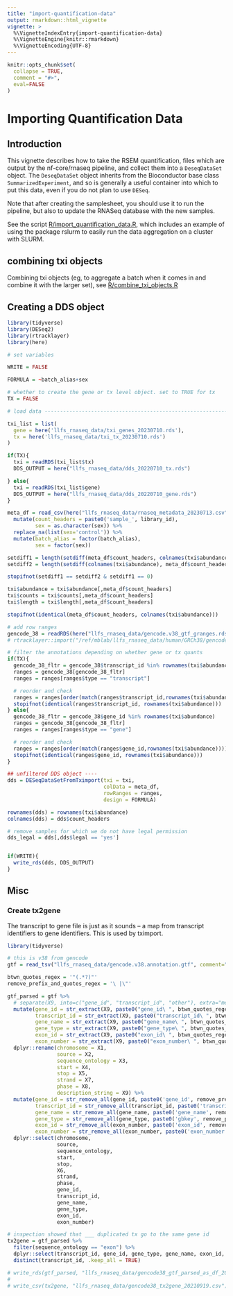 ```yaml
---
title: "import-quantification-data"
output: rmarkdown::html_vignette
vignette: >
  %\VignetteIndexEntry{import-quantification-data}
  %\VignetteEngine{knitr::rmarkdown}
  %\VignetteEncoding{UTF-8}
---
```


```r
knitr::opts_chunk$set(
  collapse = TRUE,
  comment = "#>",
  eval=FALSE
)
```

# Importing Quantification Data

## Introduction

This vignette describes how to take the RSEM quantification, files which are 
output by the nf-core/rnaseq pipeline, and collect them into a `DeseqDataSet` 
object. The `DeseqDataSet` object inherits from the Bioconductor base class 
`SummarizedExperiment`, and so is generally a useful container into which to 
put this data, even if you do not plan to use `DESeq`.  

Note that after creating the samplesheet, you should use it to run the pipeline, 
but also to update the RNASeq database with the new samples.

See the script
[R/import_quantification_data.R](../R/import_quantification_data.R), which
includes an example of using the package rslurm to easily run the data
aggregation on a cluster with SLURM.

## combining txi objects

Combining txi objects (eg, to aggregate a batch when it comes in and combine 
it with the larger set), see
[R/combine_txi_objects.R](../R/combine_txi_objects.R)

## Creating a DDS object

```r

library(tidyverse)
library(DESeq2)
library(rtracklayer)
library(here)

# set variables

WRITE = FALSE

FORMULA = ~batch_alias+sex

# whether to create the gene or tx level object. set to TRUE for tx
TX = FALSE 

# load data --------------------------------------------------------------------

txi_list = list(
  gene = here('llfs_rnaseq_data/txi_genes_20230710.rds'),
  tx = here('llfs_rnaseq_data/txi_tx_20230710.rds')
)

if(TX){
  txi = readRDS(txi_list$tx)
  DDS_OUTPUT = here("llfs_rnaseq_data/dds_20220710_tx.rds")

} else{
  txi = readRDS(txi_list$gene)
  DDS_OUTPUT = here("llfs_rnaseq_data/dds_20220710_gene.rds")
}

meta_df = read_csv(here("llfs_rnaseq_data/rnaseq_metadata_20230713.csv")) %>%
  mutate(count_headers = paste0('sample_', library_id),
         sex = as.character(sex)) %>%
  replace_na(list(sex='control')) %>%
  mutate(batch_alias = factor(batch_alias),
         sex = factor(sex))

setdiff1 = length(setdiff(meta_df$count_headers, colnames(txi$abundance)))
setdiff2 = length(setdiff(colnames(txi$abundance), meta_df$count_headers))

stopifnot(setdiff1 == setdiff2 & setdiff1 == 0)

txi$abundance = txi$abundance[,meta_df$count_headers]
txi$counts = txi$counts[,meta_df$count_headers]
txi$length = txi$length[,meta_df$count_headers]

stopifnot(identical(meta_df$count_headers, colnames(txi$abundance)))

# add row ranges
gencode_38 = readRDS(here("llfs_rnaseq_data/gencode.v38_gtf_granges.rds")) 
# rtracklayer::import("/ref/mblab/llfs_rnaseq_data/human/GRCh38/gencode/v38/gencode.v38.annotation.gtf")

# filter the annotations depending on whether gene or tx quants
if(TX){
  gencode_38_fltr = gencode_38$transcript_id %in% rownames(txi$abundance)
  ranges = gencode_38[gencode_38_fltr]
  ranges = ranges[ranges$type == "transcript"]

  # reorder and check
  ranges = ranges[order(match(ranges$transcript_id,rownames(txi$abundance)))]
  stopifnot(identical(ranges$transcript_id, rownames(txi$abundance)))
} else{
  gencode_38_fltr = gencode_38$gene_id %in% rownames(txi$abundance)
  ranges = gencode_38[gencode_38_fltr]
  ranges = ranges[ranges$type == "gene"]

  # reorder and check
  ranges = ranges[order(match(ranges$gene_id,rownames(txi$abundance)))]
  stopifnot(identical(ranges$gene_id, rownames(txi$abundance)))
}

## unfiltered DDS object ----
dds = DESeqDataSetFromTximport(txi = txi,
                               colData = meta_df,
                               rowRanges = ranges,
                               design = FORMULA)

rownames(dds) = rownames(txi$abundance)
colnames(dds) = dds$count_headers

# remove samples for which we do not have legal permission
dds_legal = dds[,dds$legal == 'yes']


if(WRITE){
  write_rds(dds, DDS_OUTPUT)
}


```

## Misc

### Create tx2gene

The transcript to gene file is just as it sounds -- a map from transcript
identifiers to gene identifiers. This is used by tximport.

```r
library(tidyverse)

# this is v38 from gencode
gtf = read_tsv("llfs_rnaseq_data/gencode.v38.annotation.gtf", comment="#", col_names = FALSE)

btwn_quotes_regex = '"(.*?)"'
remove_prefix_and_quotes_regex = '\ |\"'

gtf_parsed = gtf %>%
  # separate(X9, into=c("gene_id", "transcript_id", "other"), extra="merge", sep=";") %>%
  mutate(gene_id = str_extract(X9, paste0("gene_id\ ", btwn_quotes_regex)),
         transcript_id = str_extract(X9, paste0("transcript_id\ ", btwn_quotes_regex)),
         gene_name = str_extract(X9, paste0("gene_name\ ", btwn_quotes_regex)),
         gene_type = str_extract(X9, paste0("gene_type\ ", btwn_quotes_regex)),
         exon_id = str_extract(X9, paste0("exon_id\ ", btwn_quotes_regex)),
         exon_number = str_extract(X9, paste0("exon_number\ ", btwn_quotes_regex))) %>%
  dplyr::rename(chromosome = X1,
                source = X2,
                sequence_ontology = X3,
                start = X4,
                stop = X5,
                strand = X7,
                phase = X8,
                description_string = X9) %>%
  mutate(gene_id = str_remove_all(gene_id, paste0('gene_id', remove_prefix_and_quotes_regex)),
         transcript_id = str_remove_all(transcript_id, paste0('transcript_id', remove_prefix_and_quotes_regex)),
         gene_name = str_remove_all(gene_name, paste0('gene_name', remove_prefix_and_quotes_regex)),
         gene_type = str_remove_all(gene_type, paste0('gbkey', remove_prefix_and_quotes_regex)),
         exon_id = str_remove_all(exon_number, paste0('exon_id', remove_prefix_and_quotes_regex)),
         exon_number = str_remove_all(exon_number, paste0('exon_number', remove_prefix_and_quotes_regex))) %>%
  dplyr::select(chromosome,
                source,
                sequence_ontology,
                start,
                stop,
                X6,
                strand,
                phase,
                gene_id,
                transcript_id,
                gene_name,
                gene_type,
                exon_id,
                exon_number)

# inspection showed that ___ duplicated tx go to the same gene id
tx2gene = gtf_parsed %>%
  filter(sequence_ontology == "exon") %>%
  dplyr::select(transcript_id, gene_id, gene_type, gene_name, exon_id, exon_number) %>%
  distinct(transcript_id, .keep_all = TRUE)

# write_rds(gtf_parsed, "llfs_rnaseq_data/gencode38_gtf_parsed_as_df_20210919.csv")
# 
# write_csv(tx2gene, "llfs_rnaseq_data/gencode38_tx2gene_20210919.csv")

```

